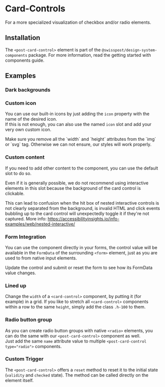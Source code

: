 
<Meta of={CardControlStories} />

# Card-Controls
<p className="lead">For a more specialized visualization of checkbox and/or radio elements.</p>

<Canvas of={CardControlStories.Default} />
<Controls of={CardControlStories.Default} />

## Installation

The `<post-card-control>` element is part of the `@swisspost/design-system-components` package. For more information, read the
<LinkTo kind="getting-started-components" story="docs">getting started with components guide</LinkTo>.

## Examples

### Dark backgrounds

<Canvas of={CardControlStories.DarkBackground}/>

<div className="hide-col-default">
  <Controls of={CardControlStories.DarkBackground} />
</div>

### Custom icon

You can use our built-in icons by just adding the `icon` property with the name of the desired icon.<br/>
If this is not enough, you can also use the named `icon` slot and add your very own custom icon.

<div className="alert alert-md alert-info">Make sure you remove all the `width` and `height` attributes from the `img` or `svg` tag. Otherwise we can not ensure, our styles will work properly.</div>

<Canvas of={CardControlStories.CustomIcon} />

### Custom content

If you need to add other content to the component, you can use the default slot to do so.

<div className="alert alert-md alert-warning">
  <p className="alert-heading">Even if it is generally possible, we do not recommend using interactive elements in this slot because the background of the card control is clickable.</p>
  <p>This can lead to confusion when the hit box of nested interactive controls is not clearly separated from the background, is invalid HTML and click events bubbling up to the card control will unexpectedly toggle it if they're not captured. More info: <a href="https://accessibilityinsights.io/info-examples/web/nested-interactive/">https://accessibilityinsights.io/info-examples/web/nested-interactive/</a></p>
</div>

<Canvas of={CardControlStories.CustomContent} />

### Form Integration

You can use the component directly in your forms, the control value will be available in the `FormData` of the surrounding `<form>` element, just as you are used to from native input elements.

<p className="alert alert-info">Update the control and submit or reset the form to see how its FormData value changes.</p>
<Canvas of={CardControlStories.FormIntegration} />
<div className="hide-col-default">
  <Controls of={CardControlStories.FormIntegration} />
</div>

### Lined up

Change the `width` of a `<card-control>` component, by putting it (for example) in a grid.
If you like to stretch all `<card-control>` components within a row to the same `height`, simply add the class `.h-100` to them.

<Canvas of={CardControlStories.LinedUp} />
<div className="hide-col-default">
  <Controls of={CardControlStories.LinedUp} />
</div>

### Radio button group

As you can create radio button groups with native `<radio>` elements, you can do the same with our `<post-card-control>` component as well.<br/>
Just add the same `name` attribute value to multiple `<post-card-control type="radio">` components.

<Canvas of={CardControlStories.RadioGroup} />

### Custom Trigger
The `<post-card-control>` offers a `reset` method to reset it to the initial state (`validity` and `checked` state).
The method can be called directly on the element itself.

<Source
  code={SampleCardControlMethods}
  language="typescript"
/>
